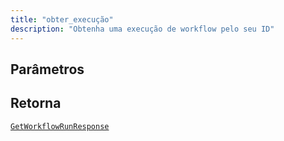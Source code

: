 ```yaml
---
title: "obter_execução"
description: "Obtenha uma execução de workflow pelo seu ID"
---
```





## Parâmetros

<ParamField path="run_id" type="str" required>
</ParamField>

## Retorna

[`GetWorkflowRunResponse`](/sdk-reference/misc/getworkflowrunresponse)
